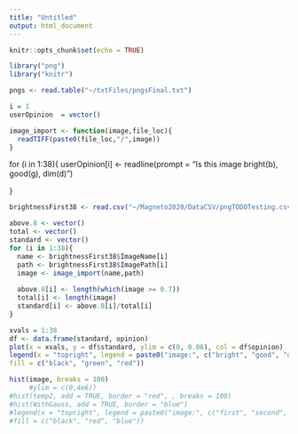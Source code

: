 ```yaml
---
title: "Untitled"
output: html_document
---
```


```r
knitr::opts_chunk$set(echo = TRUE)
```
```r
library("png")
library("knitr")

```



```r

pngs <- read.table("~/txtFiles/pngsFinal.txt")
```
```r
i = 1
userOpinion  = vector()
```

```r
image_import <- function(image,file_loc){
  readTIFF(paste0(file_loc,"/",image))
}

```




for (i in 1:38){
userOpinion[i] <- readline(prompt = "Is this image bright(b), good(g), dim(d)")
  
}


```r
brightnessFirst38 <- read.csv("~/Magneto2020/DataCSV/pngTODOTesting.csv", header = TRUE, stringsAsFactors = FALSE)

above.8 <- vector()
total <- vector()
standard <- vector()
for (i in 1:38){
  name <- brightnessFirst38$ImageName[i]
  path <- brightnessFirst38$ImagePath[i]
  image <- image_import(name,path)
  
  above.8[i] <- length(which(image >= 0.7))
  total[i] <- length(image)
  standard[i] <- above.8[i]/total[i]
}
```

```r
xvals = 1:38
df <- data.frame(standard, opinion)
plot(x = xvals, y = df$standard, ylim = c(0, 0.06), col = df$opinion)
legend(x = "topright", legend = paste0("image:", c("bright", "good", "dark")),
fill = c("black", "green", "red"))
```


```r
hist(image, breaks = 100)
     #ylim = c(0,4e6))
#hist(temp2, add = TRUE, border = "red", , breaks = 100)
#hist(WithGauss, add = TRUE, border = "blue")
#legend(x = "topright", legend = paste0("image:", c("first", "second", "gauss on 2")),
#fill = c("black", "red", "blue"))
```

